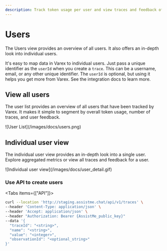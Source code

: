 ```yaml
---
description: Track token usage per user and view traces and feedback of individual users.
---
```


# Users

The Users view provides an overview of all users. It also offers an in-depth look into individual users.

It's easy to map data in Varex to individual users. Just pass a unique identifier as the `userId` when you create a `trace`. This can be a username, email, or any other unique identifier. The `userId` is optional, but using it helps you get more from Varex. See the integration docs to learn more.

## View all users

The user list provides an overview of all users that have been tracked by Varex. It makes it simple to segment by overall token usage, number of traces, and user feedback.


<Frame>![User List](/images/docs/users.png)</Frame>

## Individual user view

The individual user view provides an in-depth look into a single user. Explore aggregated metrics or view all traces and feedback for a user.

<Frame>![Individual user view](/images/docs/user_detail.gif)</Frame>

### Use API to create users


<Tabs items={["API"]}>
  <Tab>
 
  ```bash
  curl --location 'http://staging.assistme.chat/api/v1/traces' \
  --header 'Content-Type: application/json' \
  --header 'Accept: application/json' \
  --header "Authorization: Bearer {AssistMe_public_key}"
  --data '{
    "traceId": "<string>",
    "name": "<string>",
    "value": "<integer>",
    "observationId": "<optional_string>"
  }'
  ```
 
  </Tab>

  </Tabs>